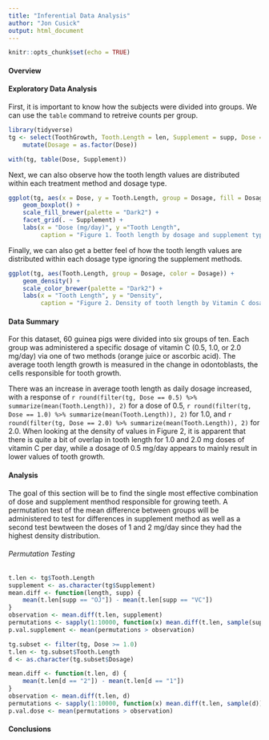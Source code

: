 ```yaml
---
title: "Inferential Data Analysis"
author: "Jon Cusick"
output: html_document
---
```


```r
knitr::opts_chunk$set(echo = TRUE)
```

#### Overview


#### Exploratory Data Analysis
First, it is important to know how the subjects were divided into groups. We can use the `table` command to retreive counts per group.

```r
library(tidyverse)
tg <- select(ToothGrowth, Tooth.Length = len, Supplement = supp, Dose = dose) %>%
    mutate(Dosage = as.factor(Dose))

with(tg, table(Dose, Supplement))
```

Next, we can also observe how the tooth length values are distributed within each treatment method and dosage type.
```r
ggplot(tg, aes(x = Dose, y = Tooth.Length, group = Dosage, fill = Dosage)) +
    geom_boxplot() +
    scale_fill_brewer(palette = "Dark2") +
    facet_grid(. ~ Supplement) +
    labs(x = "Dose (mg/day)", y ="Tooth Length", 
         caption = "Figure 1. Tooth length by dosage and supplement type")
```

Finally, we can also get a better feel of how the tooth length values are distributed within each dosage type ignoring the supplement methods. 

```r
ggplot(tg, aes(Tooth.Length, group = Dosage, color = Dosage)) +
    geom_density() +
    scale_color_brewer(palette = "Dark2") +
    labs(x = "Tooth Length", y = "Density",
         caption = "Figure 2. Density of tooth length by Vitamin C dosage")

```

#### Data Summary
For this dataset, 60 guinea pigs were divided into six groups of ten. Each group was administered a specific dosage of vitamin C (0.5, 1.0, or 2.0 mg/day) via one of two methods (orange juice or ascorbic acid). The average tooth length growth is measured in the change in odontoblasts, the cells responsible for tooth growth.

There was an increase in average tooth length as daily dosage increased, with a response of `r round(filter(tg, Dose == 0.5) %>% summarize(mean(Tooth.Length)), 2)` for a dose of 0.5, `r round(filter(tg, Dose == 1.0) %>% summarize(mean(Tooth.Length)), 2)` for 1.0, and `r round(filter(tg, Dose == 2.0) %>% summarize(mean(Tooth.Length)), 2)` for 2.0. When looking at the density of values in Figure 2, it is apparent that there is quite a bit of overlap in tooth length for 1.0 and 2.0 mg doses of vitamin C per day, while a dosage of 0.5 mg/day appears to mainly result in lower values of tooth growth. 

#### Analysis
The goal of this section will be to find the single most effective combination of dose and supplement menthod responsible for growing teeth. A permutation test of the mean difference between groups will be administered to test for differences in supplement method as well as a second test bewtween the doses of 1 and 2 mg/day since they had the highest density distribution. 

###### Permutation Testing
```r
t.len <- tg$Tooth.Length
supplement <- as.character(tg$Supplement)
mean.diff <- function(length, supp) {
    mean(t.len[supp == "OJ"]) - mean(t.len[supp == "VC"])
}
observation <- mean.diff(t.len, supplement)
permutations <- sapply(1:10000, function(x) mean.diff(t.len, sample(supplement)))
p.val.supplement <- mean(permutations > observation)
```

```r
tg.subset <- filter(tg, Dose >= 1.0)
t.len <- tg.subset$Tooth.Length
d <- as.character(tg.subset$Dosage)

mean.diff <- function(t.len, d) {
    mean(t.len[d == "2"]) - mean(t.len[d == "1"])
}
observation <- mean.diff(t.len, d)
permutations <- sapply(1:10000, function(x) mean.diff(t.len, sample(d)))
p.val.dose <- mean(permutations > observation)
```


#### Conclusions


